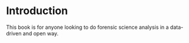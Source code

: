 # Introduction {#intro}

This book is for anyone looking to do forensic science analysis in a data-driven and open way. 
